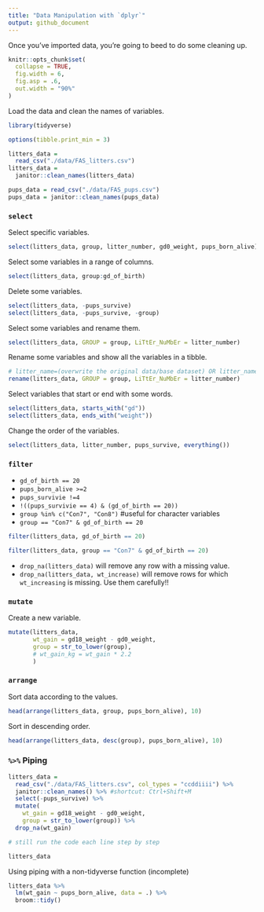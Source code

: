 ```yaml
---
title: "Data Manipulation with `dplyr`"
output: github_document
---
```


Once you've imported data, you're going to beed to do some cleaning up.

```r
knitr::opts_chunk$set(
  collapse = TRUE,
  fig.width = 6,
  fig.asp = .6,
  out.width = "90%"
)
```

Load the data and clean the names of variables.

```r
library(tidyverse)

options(tibble.print_min = 3)

litters_data = 
  read_csv("./data/FAS_litters.csv")
litters_data = 
  janitor::clean_names(litters_data)

pups_data = read_csv("./data/FAS_pups.csv")
pups_data = janitor::clean_names(pups_data)
```


### `select`

Select specific variables.

```r
select(litters_data, group, litter_number, gd0_weight, pups_born_alive)
```

Select some variables in a range of columns.

```r
select(litters_data, group:gd_of_birth)
```

Delete some variables.

```r
select(litters_data, -pups_survive)
select(litters_data, -pups_survive, -group)
```

Select some variables and rename them.

```r
select(litters_data, GROUP = group, LiTtEr_NuMbEr = litter_number)
```

Rename some variables and show all the variables in a tibble.

```r
# litter_name=(overwrite the original data/base dataset) OR litter_name2=(old-fashioned)
rename(litters_data, GROUP = group, LiTtEr_NuMbEr = litter_number)
```

Select variables that start or end with some words.

```r
select(litters_data, starts_with("gd"))
select(litters_data, ends_with("weight"))
```


Change the order of the variables.

```r
select(litters_data, litter_number, pups_survive, everything())
```


### `filter`

* `gd_of_birth == 20`
* `pups_born_alive >=2`
* `pups_survivie !=4`
* `!((pups_survivie == 4) & (gd_of_birth == 20))`
* `group %in% c("Con7", "Con8")` #useful for character variables
* `group == "Con7" & gd_of_birth == 20`

```r
filter(litters_data, gd_of_birth == 20)
```

```r
filter(litters_data, group == "Con7" & gd_of_birth == 20)
```

* `drop_na(litters_data)` will remove any row with a missing value.
* `drop_na(litters_data, wt_increase)` will remove rows for which `wt_increasing` is missing.
Use them carefully!!


### `mutate`

Create a new variable.

```r
mutate(litters_data,
       wt_gain = gd18_weight - gd0_weight,
       group = str_to_lower(group),
       # wt_gain_kg = wt_gain * 2.2
       )
```

### `arrange`

Sort data according to the values.

```r
head(arrange(litters_data, group, pups_born_alive), 10)
```

Sort in descending order.

```r
head(arrange(litters_data, desc(group), pups_born_alive), 10)
```

### `%>%` Piping

```r
litters_data = 
  read_csv("./data/FAS_litters.csv", col_types = "ccddiiii") %>%
  janitor::clean_names() %>% #shortcut: Ctrl+Shift+M
  select(-pups_survive) %>%
  mutate(
    wt_gain = gd18_weight - gd0_weight,
    group = str_to_lower(group)) %>% 
  drop_na(wt_gain)

# still run the code each line step by step

litters_data
```


Using piping with a non-tidyverse function (incomplete)

```r
litters_data %>% 
  lm(wt_gain ~ pups_born_alive, data = .) %>% 
  broom::tidy()
```



